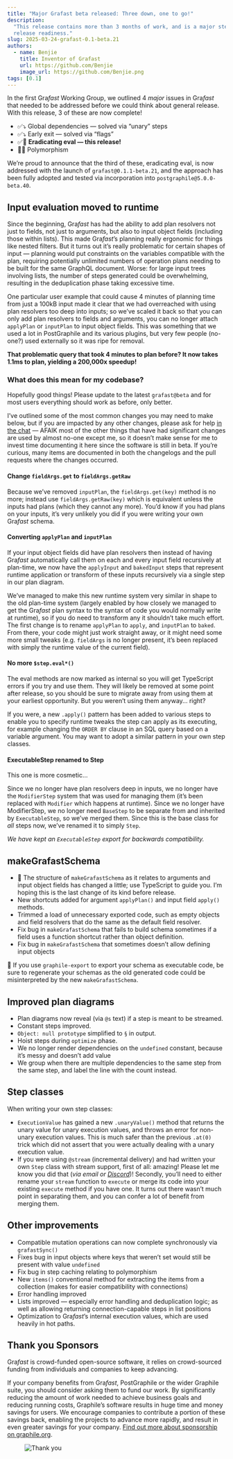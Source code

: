 ```yaml
---
title: "Major Grafast beta released: Three down, one to go!"
description:
  "This release contains more than 3 months of work, and is a major step towards
  release readiness."
slug: 2025-03-24-grafast-0.1-beta.21
authors:
  - name: Benjie
    title: Inventor of Grafast
    url: https://github.com/Benjie
    image_url: https://github.com/Benjie.png
tags: [0.1]
---
```



<div className={styles.intro}>

In the first Gra<em>fast</em> Working Group, we outlined 4 <em>major</em> issues in Gra<em>fast</em>
that needed to be addressed before we could think about general release. With
this release, 3 of these are now complete!

- ✅⤵️ Global dependencies — solved via “unary” steps
- ✅⤵️ Early exit — solved via “flags”
- ✅🎉 **Eradicating eval — this release!**
- 🤔🔜 Polymorphism

We’re proud to announce that the third of these, eradicating eval, is now
addressed with the launch of `grafast@0.1.1-beta.21`, and the approach has been
fully adopted and tested via incorporation into `postgraphile@5.0.0-beta.40`.

</div>

## Input evaluation moved to runtime

Since the beginning, Gra*fast* has had the ability to add plan resolvers not
just to fields, not just to arguments, but also to input object fields
(including those within lists). This made Gra*fast*’s planning really ergonomic
for things like nested filters. But it turns
out it’s really problematic for certain shapes of input — planning would put
constraints on the variables compatible with the plan, requiring potentially
unlimited numbers of operation plans needing to be built for the same GraphQL
document. Worse: for large input trees involving lists, the number of steps
generated could be overwhelming, resulting in the deduplication phase taking
excessive time.

One particular user example that could cause 4 minutes of planning time from
just a 100kB input made it clear that we had overreached with using plan
resolvers too deep into inputs; so we’ve scaled it back so that you can only
add plan resolvers to fields and arguments, you can no longer attach
`applyPlan` or `inputPlan` to input object fields. This was something that we
used a lot in PostGraphile and its various plugins, but very few people
(no-one?) used externally so it was ripe for removal.

<strong>
  That problematic query that took 4 minutes to plan before? It now takes 1.1ms
  to plan, yielding a 200,000x speedup!
</strong>

<!-- truncate-->

### What does this mean for my codebase?

Hopefully good things! Please update to the latest `grafast@beta` and for most
users everything should work as before, only better.

I’ve outlined some of the most common changes you may need to make below, but
if you are impacted by any other changes, please ask for help [in the
chat](https://discord.gg/graphile) — AFAIK most of the other things that have
had significant changes are used by almost no-one except me, so it doesn’t make
sense for me to invest time documenting it here since the software is still in
beta. If you’re curious, many items are documented in both the changelogs and
the pull requests where the changes occurred.

#### Change `fieldArgs.get` to `fieldArgs.getRaw`

Because we’ve removed `inputPlan`, the `fieldArgs.get(key)` method is no more;
instead use `fieldArgs.getRaw(key)` which is equivalent unless the inputs had
plans (which they cannot any more). You’d know if you had plans on your inputs,
it’s very unlikely you did if you were writing your own Gra*fast* schema.

#### Converting `applyPlan` and `inputPlan`

If your input object fields did have plan resolvers then instead of having
Gra*fast* automatically call them on each and every input field recursively at
plan-time, we now have the `applyInput` and `bakedInput` steps that represent
runtime application or transform of these inputs recursively via a single step
in our plan diagram.

We’ve managed to make this new runtime system very similar in shape to the old
plan-time system (largely enabled by how closely we managed to get the
Gra*fast* plan syntax to the syntax of code you would normally write at
runtime), so if you do need to transform any it shouldn’t take much effort. The
first change is to rename `applyPlan` to `apply`, and `inputPlan` to `baked`.
From there, your code might just work straight away, or it might need some more
small tweaks (e.g. `fieldArgs` is no longer present, it’s been replaced with
simply the runtime value of the current field).

#### No more `$step.eval*()`

The eval methods are now marked as internal so you will get TypeScript errors if
you try and use them. They will likely be removed at some point after release,
so you should be sure to migrate away from using them at your earliest
opportunity. But you weren’t using them anyway… right?

If you were, a new `.apply()` pattern has been added to various steps to enable
you to specify runtime tweaks the step can apply as its executing, for example
changing the `ORDER BY` clause in an SQL query based on a variable argument.
You may want to adopt a similar pattern in your own step classes.

#### ExecutableStep renamed to Step

This one is more cosmetic…

Since we no longer have plan resolvers deep in inputs, we no longer have the
`ModifierStep` system that was used for managing them (it’s been replaced with
`Modifier` which happens at runtime). Since we no longer have ModifierStep, we
no longer need `BaseStep` to be separate from and inherited by `ExecutableStep`,
so we’ve merged them. Since this is the base class for _all_ steps now, we’ve
renamed it to simply `Step`.

_We have kept an <code>ExecutableStep</code> export for backwards
compatibility._

## makeGrafastSchema

- 🚨 The structure of `makeGrafastSchema` as it relates to arguments and input
  object fields has changed a little; use TypeScript to guide you. I’m hoping
  this is the last change of its kind before release.
- New shortcuts added for argument `applyPlan()` and input field `apply()`
  methods.
- Trimmed a load of unnecessary exported code, such as empty objects and field
  resolvers that do the same as the default field resolver.
- Fix bug in `makeGrafastSchema` that fails to build schema sometimes if a field
  uses a function shortcut rather than object definition.
- Fix bug in `makeGrafastSchema` that sometimes doesn’t allow defining input
  objects

🚨 If you use `graphile-export` to export your schema as executable code, be
sure to regenerate your schemas as the old generated code could be
misinterpreted by the new `makeGrafastSchema`.

## Improved plan diagrams

- Plan diagrams now reveal (via `@s` text) if a step is meant to be streamed.
- Constant steps improved.
- `Object: null prototype` simplified to `§` in output.
- Hoist steps during `optimize` phase.
- We no longer render dependencies on the `undefined` constant, because it’s
  messy and doesn’t add value
- We group when there are multiple dependencies to the same step from the same
  step, and label the line with the count instead.

## Step classes

When writing your own step classes:

- `ExecutionValue` has gained a new `.unaryValue()` method that returns the
  unary value for unary execution values, and throws an error for non-unary
  execution values. This is much safer than the previous `.at(0)` trick which
  did not assert that you were actually dealing with a unary execution value.
- If you were using `@stream` (incremental delivery) and had written your own
  `Step` class with stream support, first of all: amazing! Please let me know
  you did that (_via email or [Discord](https://discord.gg/graphile)_)!
  Secondly, you’ll need to either rename your `stream` function to `execute` or
  merge its code into your existing `execute` method if you have one. It turns
  out there wasn’t much point in separating them, and you can confer a lot of
  benefit from merging them.

## Other improvements

- Compatible mutation operations can now complete synchronously via
  `grafastSync()`
- Fixes bug in input objects where keys that weren’t set would still be present
  with value `undefined`
- Fix bug in step caching relating to polymorphism
- New `items()` conventional method for extracting the items from a collection
  (makes for easier compatibility with connections)
- Error handling improved
- Lists improved — especially error handling and deduplication logic; as well as
  allowing returning connection-capable steps in list positions
- Optimization to Gra*fast*’s internal execution values, which are used heavily
  in hot paths.

## Thank you Sponsors

Gra*fast* is crowd-funded open-source software, it relies on
crowd-sourced funding from individuals and companies to keep advancing.

If your company benefits from Gra*fast*, PostGraphile or the wider Graphile
suite, you should consider asking them to fund our work. By significantly
reducing the amount of work needed to achieve business goals and reducing
running costs, Graphile’s software results in huge time and money savings for
users. We encourage companies to contribute a portion of these savings back,
enabling the projects to advance more rapidly, and result in even greater
savings for your company.
[Find out more about sponsorship on graphile.org](https://graphile.org/sponsor/).

<figure>

![Thank you](../static/img/news/thank-you.svg)

</figure>
